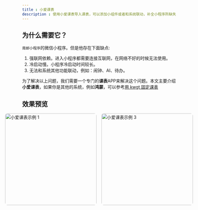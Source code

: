 ```yaml
---
title : 小爱课表
description : 使用小爱课表导入课表，可以添加小组件或者和系统联动，补全小程序所缺失的功能。
---
```





## 为什么需要它？
`南邮小程序`的微信小程序。但是他存在下面缺点:
1. 强联网依赖。进入小程序都需要连接互联网，在网络不好的时候无法使用。
2. 冷启动慢。小程序冷启动时间较长。
3. 无法和系统其他功能联动，例如：闹钟、AI、待办。

为了解决以上问题，我们需要一个专门的**课表**APP来解决这个问题。本文主要介绍**小爱课表**，如果你是其他的系统，例如**鸿蒙**，可以参考[用 kwgt 固定课表](./kwgt)

## 效果预览
<div style="display:flex; justify-content:center; align-items:center; gap: 16px; flex-wrap: nowrap;">
  <img src={img1.src} alt="小爱课表示例 1" style="width: clamp(180px, 40vw, 300px); height: auto; border-radius: 8px;" />
  <img src={img3.src} alt="小爱课表示例 3" style="width: clamp(180px, 40vw, 300px); height: auto; border-radius: 8px;" />
</div>